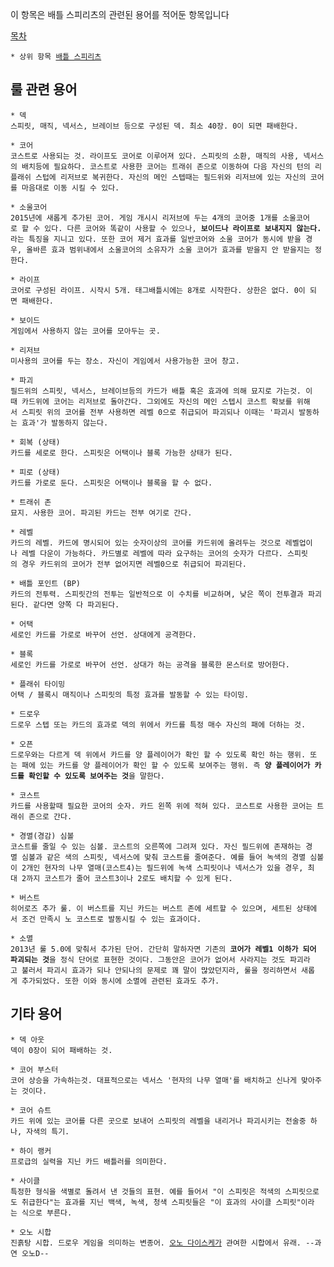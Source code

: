 이 항목은 배틀 스피리츠의 관련된 용어를 적어둔 항목입니다

[[목차]]

 * 상위 항목 [[배틀 스피리츠]]

== 룰 관련 용어 ==
 * 덱 
 스피릿, 매직, 넥서스, 브레이브 등으로 구성된 덱. 최소 40장. 0이 되면 패배한다.

 * 코어
 코스트로 사용되는 것. 라이프도 코어로 이루어져 있다. 스피릿의 소환, 매직의 사용, 넥서스의 배치등에 필요하다. 코스트로 사용한 코어는 트래쉬 존으로 이동하여 다음 자신의 턴의 리플래쉬 스텁에 리저브로 복귀한다. 자신의 메인 스텝때는 필드위와 리저브에 있는 자신의 코어를 마음대로 이동 시킬 수 있다.

 * 소울코어
 2015년에 새롭게 추가된 코어. 게임 개시시 리저브에 두는 4개의 코어중 1개를 소울코어로 할 수 있다. 다른 코어와 똑같이 사용할 수 있으나, '''보이드나 라이프로 보내지지 않는다.'''라는 특징을 지니고 있다. 또한 코어 제거 효과를 일반코어와 소울 코어가 동시에 받을 경우, 올바른 효과 범위내에서 소울코어의 소유자가 소울 코어가 효과를 받을지 안 받을지는 정한다.

 * 라이프
 코어로 구성된 라이프. 시작시 5개. 태그배틀시에는 8개로 시작한다. 상한은 없다. 0이 되면 패배한다.

 * 보이드
 게임에서 사용하지 않는 코어를 모아두는 곳.

 * 리저브
 미사용의 코어를 두는 장소. 자신이 게임에서 사용가능한 코어 창고.

 * 파괴
 필드위의 스피릿, 넥서스, 브레이브등의 카드가 배틀 혹은 효과에 의해 묘지로 가는것. 이때 카드위에 코어는 리저브로 돌아간다. 그외에도 자신의 메인 스텝시 코스트 확보를 위해서 스피릿 위의 코어를 전부 사용하면 레벨 0으로 취급되어 파괴되나 이때는 '파괴시 발동하는 효과'가 발동하지 않는다.

 * 회복 (상태)
 카드를 세로로 한다. 스피릿은 어택이나 블록 가능한 상태가 된다.

 * 피로 (상태)
 카드를 가로로 둔다. 스피릿은 어택이나 블록을 할 수 없다.

 * 트래쉬 존
 묘지. 사용한 코어. 파괴된 카드는 전부 여기로 간다.

 * 레벨
 카드의 레벨. 카드에 명시되어 있는 숫자이상의 코어를 카드위에 올려두는 것으로 레벨업이나 레벨 다운이 가능하다. 카드별로 레벨에 따라 요구하는 코어의 숫자가 다르다. 스피릿의 경우 카드위의 코어가 전부 없어지면 레벨0으로 취급되어 파괴된다.

 * 배틀 포인트 (BP)
 카드의 전투력. 스피릿간의 전투는 일반적으로 이 수치를 비교하며, 낮은 쪽이 전투결과 파괴된다. 같다면 양쪽 다 파괴된다.

 * 어택
 세로인 카드를 가로로 바꾸어 선언. 상대에게 공격한다.

 * 블록
 세로인 카드를 가로로 바꾸어 선언. 상대가 하는 공격을 블록한 몬스터로 방어한다.

 * 플래쉬 타이밍
 어택 / 블록시 매직이나 스피릿의 특정 효과를 발동할 수 있는 타이밍.

 * 드로우
 드로우 스텝 또는 카드의 효과로 덱의 위에서 카드를 특정 매수 자신의 패에 더하는 것.

 * 오픈
 드로우와는 다르게 덱 위에서 카드를 양 플레이어가 확인 할 수 있도록 확인 하는 행위. 또는 패에 있는 카드를 양 플레이어가 확인 할 수 있도록 보여주는 행위. 즉 '''양 플레이어가 카드를 확인할 수 있도록 보여주는 것'''을 말한다.

 * 코스트
 카드를 사용할때 필요한 코어의 숫자. 카드 왼쪽 위에 적혀 있다. 코스트로 사용한 코어는 트래쉬 존으로 간다.

 * 경멸(경감) 심볼
 코스트를 줄일 수 있는 심볼. 코스트의 오른쪽에 그려져 있다. 자신 필드위에 존재하는 경멸 심볼과 같은 색의 스피릿, 넥서스에 맞춰 코스트를 줄여준다. 예를 들어 녹색의 경멸 심볼이 2개인 현자의 나무 열매(코스트4)는 필드위에 녹색 스피릿이나 넥서스가 있을 경우, 최대 2까지 코스트가 줄어 코스트3이나 2로도 배치할 수 있게 된다. 

 * 버스트
 히어로즈 추가 룰. 이 버스트를 지닌 카드는 버스트 존에 세트할 수 있으며, 세트된 상태에서 조건 만족시 노 코스트로 발동시킬 수 있는 효과이다.

 * 소멸
 2013년 룰 5.0에 맞춰서 추가된 단어. 간단히 말하자면 기존의 '''코어가 레벨1 이하가 되어 파괴되는 것'''을 정식 단어로 표현한 것이다. 그동안은 코어가 없어서 사라지는 것도 파괴라고 불러서 파괴시 효과가 되나 안되나의 문제로 꽤 말이 많았던지라, 룰을 정리하면서 새롭게 추가되었다. 또한 이와 동시에 소멸에 관련된 효과도 추가.

== 기타 용어 ==
 * 덱 아웃
 덱이 0장이 되어 패배하는 것.

 * 코어 부스터
 코어 상승을 가속하는것. 대표적으로는 넥서스 '현자의 나무 열매'를 배치하고 신나게 맞아주는 것이다.

 * 코어 슈트
 카드 위에 있는 코어를 다른 곳으로 보내어 스피릿의 레벨을 내리거나 파괴시키는 전술중 하나, 자색의 특기.

 * 하이 랭커
 프로급의 실력을 지닌 카드 배틀러를 의미한다.

 * 사이클 
 특정한 형식을 색별로 돌려서 낸 것들의 표현. 예를 들어서 "이 스피릿은 적색의 스피릿으로도 취급한다"는 효과를 지닌 백색, 녹색, 청색 스피릿들은 "이 효과의 사이클 스피릿"이라는 식으로 부른다.

 * 오노 시합
 진흙탕 시합. 드로우 게임을 의미하는 변종어. [[오노 다이스케]]가 관여한 시합에서 유래. --과연 오노D-- 
